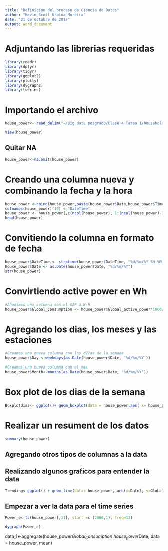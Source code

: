 ---
title: "Definicion del proceso de Ciencia de Datos"
author: "Kevin Scott Urbina Moreira"
date: "21 de octubre de 2017"
output: word_document
---


# Adjuntando las librerias requeridas

```{r}

library(readr)
library(dplyr)
library(tidyr)
library(ggplot2)
library(plotly)
library(dygraphs)
library(tseries)

```

# Importando el archivo

```{r}

house_power<- read_delim("~/Big data posgrado/Clase 4 Tarea 1/household_power_consumption.txt", ";", escape_double = FALSE, trim_ws = TRUE)

View(house_power)


```


## Quitar NA 

```{r}
house_power<-na.omit(house_power)

```


# Creando una columna nueva y combinando la fecha y la hora

```{r}

house_power <-cbind(house_power,paste(house_power$Date,house_power$Time), stringsAsFactors=FALSE)
colnames(house_power)[10] <-"DateTime"
house_power <- house_power[,c(ncol(house_power), 1:(ncol(house_power)-1))]
head(house_power)

```


# Convitiendo la columna en formato de fecha

```{r}

house_power$DateTime <- strptime(house_power$DateTime, "%d/%m/%Y %H:%M:%S")
house_power$Date <- as.Date(house_power$Date, "%d/%m/%Y")
str(house_power)

```

# Convirtiendo active power en Wh
```{r}
#Añadimos una columna con el GAP a W·h
house_power$Global_Consumption <- house_power$Global_active_power*1000/60


```

# Agregando los dias, los meses y las estaciones

```{r}
#Creamos una nueva columna con los d??as de la semana
house_power$Day <-weekdays(as.Date(house_power$Date, '%d/%m/%Y'))

#Creamos una nueva columna con el mes
house_power$Month<-months(as.Date(house_power$Date, '%d/%m/%Y'))

```





# Box plot de los dias de la semana

```{r}

Boxplotdias<- ggplot()+ geom_boxplot(data = house_power,aes( x= house_power$Day, y= house_power$Global_Consumption, colour=Day)) 

```


# Realizar un resument de los datos 

```{r}

summary(house_power)


```

## Agregando otros tipos de columnas a la data






## Realizando algunos graficos para entender la data


```{r}
Trending<-ggplot() + geom_line(data= house_power, aes(x=Date3, y=Global_active_power) )

```

## Empezar a ver la data para el time series

```{r}

Power_e<-ts(house_power[,11], start =c (2006,1), freq=12)

dygraph(Power_e)
```

data_1<-aggregate(house_power$Global_Consumption~ house_power$Date, data = house_power, mean)

